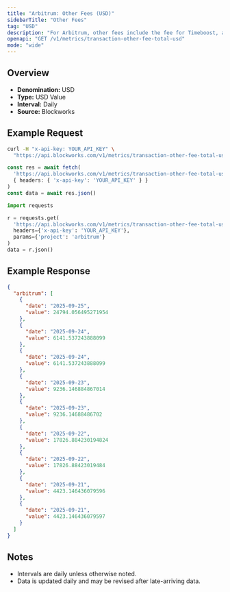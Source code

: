 ```yaml
---
title: "Arbitrum: Other Fees (USD)"
sidebarTitle: "Other Fees"
tag: "USD"
description: "For Arbitrum, other fees include the fee for Timeboost, an priroty auction for access to transactions with no delay compared to 200ms delay for the chain's sequencer"
openapi: "GET /v1/metrics/transaction-other-fee-total-usd"
mode: "wide"
---
```


## Overview

- **Denomination:** USD
- **Type:** USD Value
- **Interval:** Daily
- **Source:** Blockworks

## Example Request

<CodeGroup>

```bash cURL
curl -H "x-api-key: YOUR_API_KEY" \
  "https://api.blockworks.com/v1/metrics/transaction-other-fee-total-usd?project=arbitrum"
```

```typescript TypeScript
const res = await fetch(
  'https://api.blockworks.com/v1/metrics/transaction-other-fee-total-usd?project=arbitrum',
  { headers: { 'x-api-key': 'YOUR_API_KEY' } }
)
const data = await res.json()
```

```python Python
import requests

r = requests.get(
  'https://api.blockworks.com/v1/metrics/transaction-other-fee-total-usd',
  headers={'x-api-key': 'YOUR_API_KEY'},
  params={'project': 'arbitrum'}
)
data = r.json()
```

</CodeGroup>

## Example Response

```json
{
  "arbitrum": [
    {
      "date": "2025-09-25",
      "value": 24794.056495271954
    },
    {
      "date": "2025-09-24",
      "value": 6141.537243888099
    },
    {
      "date": "2025-09-24",
      "value": 6141.537243888099
    },
    {
      "date": "2025-09-23",
      "value": 9236.146884867014
    },
    {
      "date": "2025-09-23",
      "value": 9236.14688486702
    },
    {
      "date": "2025-09-22",
      "value": 17826.884230194824
    },
    {
      "date": "2025-09-22",
      "value": 17826.88423019484
    },
    {
      "date": "2025-09-21",
      "value": 4423.146436079596
    },
    {
      "date": "2025-09-21",
      "value": 4423.146436079597
    }
  ]
}
```

## Notes
- Intervals are daily unless otherwise noted.
- Data is updated daily and may be revised after late-arriving data.